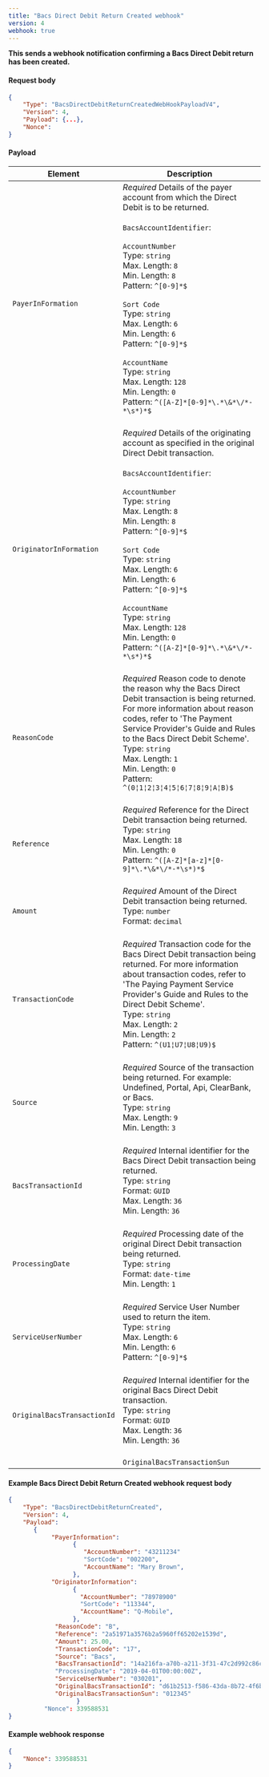 ```yaml
---
title: "Bacs Direct Debit Return Created webhook"
version: 4
webhook: true
---
```


**This sends a webhook notification confirming a Bacs Direct Debit return has been created.**

#### Request body

```json
{
    "Type": "BacsDirectDebitReturnCreatedWebHookPayloadV4",
    "Version": 4,
    "Payload": {...},
    "Nonce":
}
```

#### Payload
| Element                       | Description                                                                                                                                                                                                                                                                                                                                                                                                                                                                                                                                                                                                                                                                                                                                                                                                                             |
|-------------------------------|-----------------------------------------------------------------------------------------------------------------------------------------------------------------------------------------------------------------------------------------------------------------------------------------------------------------------------------------------------------------------------------------------------------------------------------------------------------------------------------------------------------------------------------------------------------------------------------------------------------------------------------------------------------------------------------------------------------------------------------------------------------------------------------------------------------------------------------------|
| `PayerInFormation`               |*Required* Details of the payer account from which the Direct Debit is to be returned.<br /><br />`BacsAccountIdentifier`:<br /><br />`AccountNumber`<br />        Type: `string` <br />        Max. Length: `8`<br />        Min. Length: `8`<br />        Pattern: `^[0-9]*$`<br /><br />`Sort Code`<br />        Type: `string`<br />        Max. Length: `6`<br />        Min. Length: `6`<br />        Pattern: `^[0-9]*$`<br /><br />`AccountName`<br />        Type: `string`<br />        Max. Length: `128`<br />        Min. Length: `0`<br />        Pattern: `^([A-Z]*[0-9]*\.*\&*\/*-*\s*)*$`<br /> <br />                                                                                                                                                                                                                                                                                                                                                                                                                                                                    
| `OriginatorInFormation`                      |*Required*  Details of the originating account as specified in the original Direct Debit transaction.<br /><br />`BacsAccountIdentifier`:<br /><br />`AccountNumber`<br />        Type: `string` <br />        Max. Length: `8`<br />        Min. Length: `8`<br />        Pattern: `^[0-9]*$`<br /><br />`Sort Code`<br />        Type: `string`<br />        Max. Length: `6`<br />        Min. Length: `6`<br />        Pattern: `^[0-9]*$`<br /><br />`AccountName`<br />        Type: `string`<br />        Max. Length: `128`<br />        Min. Length: `0`<br />        Pattern: `^([A-Z]*[0-9]*\.*\&*\/*-*\s*)*$`<br /> <br />                                                                                                                                                                                                                                                                                                                                                                                                                                                                                                                                                                                                                                                                                                                                                                                                              |
| `ReasonCode`       |*Required* Reason code to denote the reason why the Bacs Direct Debit transaction is being returned. For more information about reason codes, refer to 'The Payment Service Provider's Guide and Rules to the Bacs Direct Debit Scheme'.<br/>Type: `string` <br/>Max. Length: `1`<br/>Min. Length: `0`<br />        Pattern: `^(0¦1¦2¦3¦4¦5¦6¦7¦8¦9¦A¦B)$`<br /> <br />                                                                                                                                                                                                                                                                                                                                                                                                                                                               
| `Reference`                      |*Required*  Reference for the Direct Debit transaction being returned.<br />Type: `string`<br/>Max. Length: `18`	<br/>Min. Length: `0`<br/>Pattern: `^([A-Z]*[a-z]*[0-9]*\.*\&*\/*-*\s*)*$`<br /><br />                                                                                                                                                                                                                                                                                                                                                                                                                                                                                                                                                                                                             
| `Amount`            |*Required*  Amount of the Direct Debit transaction being returned.<br /> Type: `number`<br/>Format: `decimal`<br /><br />                                                                                                                                                                                                                                                                                                                                                                                                                                                              
| `TransactionCode`            |*Required*  Transaction code for the Bacs Direct Debit transaction being returned. For more information about transaction codes, refer to 'The Paying Payment Service Provider's Guide and Rules to the Direct Debit Scheme'.<br /> Type: `string`<br/>Max. Length: `2`<br/>Min. Length: `2`<br /> Pattern: `^(U1¦U7¦U8¦U9)$`                                                                                                        <br /> <br />                                                                                                                                                                                                                                                                                                                                                                                                                                                                  
| `Source`                |*Required*  Source of the transaction being returned. For example: Undefined, Portal, Api, ClearBank, or Bacs.<br />Type: `string`<br/>Max. Length: `9`<br/>Min. Length: `3`<br/>   <br />                                                                                                                                                                                                                                                                                                                                                                                                                                                              
| `BacsTransactionId`             |*Required*  Internal identifier for the Bacs Direct Debit transaction being returned.<br />Type: `string`<br />Format: `GUID`<br/>Max. Length: `36`<br/>Min. Length: `36`<br/>  <br />                                                                                                                                                                                                                                                                                                                                                                                                                                                                    
| `ProcessingDate`       |*Required* Processing date of the original Direct Debit transaction being returned.<br/>Type: `string` <br/>Format: `date-time`<br/>Min. Length: `1`<br /> <br />                                                                                                                                                                                                                                                                                                                                                                                                                                                               
| `ServiceUserNumber`                    |*Required*  Service User Number used to return the item.<br /> Type: `string`<br />  Max. Length: `6`<br />    Min. Length: `6`<br />    Pattern: `^[0-9]*$` <br /> <br />                                                                                                                                                                                                                                                                                                                                                                                                                                                                  
| `OriginalBacsTransactionId`                   |*Required*  Internal identifier for the original Bacs Direct Debit transaction.<br />Type: `string`<br />Format: `GUID`<br/>Max. Length: `36`<br/>Min. Length: `36`<br/> <br /> 
                                                                                                                                                                                                                                                                                                                                                                                                                                    | `OriginalBacsTransactionSun`                    |*Required*  Service User Number for the original Bacs Direct Debit transaction.<br /> Type: `string`<br />  Max. Length: `6`<br />    Min. Length: `6`<br />    Pattern: `^[0-9]*$` <br /> <br />                                                                                                                                                 

#### Example Bacs Direct Debit Return Created webhook request body

```json
{
    "Type": "BacsDirectDebitReturnCreated",
    "Version": 4,
    "Payload":
       {
            "PayerInformation":
                  {
                     "AccountNumber": "43211234"
                     "SortCode": "002200",
                     "AccountName": "Mary Brown",
                  },
            "OriginatorInformation":
                  {
                    "AccountNumber": "78978900"
                    "SortCode": "113344",
                    "AccountName": "Q-Mobile",
                  },
             "ReasonCode": "B",
             "Reference": "2a51971a3576b2a5960ff65202e1539d",
             "Amount": 25.00,
             "TransactionCode": "17",
             "Source": "Bacs",
             "BacsTransactionId": "14a216fa-a70b-a211-3f31-47c2d992c86c"
             "ProcessingDate": "2019-04-01T00:00:00Z",
             "ServiceUserNumber": "030201",
             "OriginalBacsTransactionId": "d61b2513-f586-43da-8b72-4f6ba2e28fea",
             "OriginalBacsTransactionSun": "012345"
                   }
          "Nonce": 339588531
}
```
#### Example webhook response

```json
{
    "Nonce": 339588531
}
```
